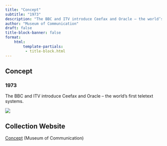 ```yaml
---
title: "Concept"
subtitle: "1973"
description: "The BBC and ITV introduce Ceefax and Oracle – the world’s first teletext systems."
author: "Museum of Communication"
draft: false
title-block-banner: false
format:
    html:
        template-partials:
         - title-block.html
---
```

## Concept
### 1973
The BBC and ITV introduce Ceefax and Oracle – the world’s first teletext systems.

::: {.column-margin}
<img src="/full/400,/0/default.jpg">

:::

## Collection Website
<a href="https://museumofcommunication.org.uk/television/"/>Concept</a> (Museum of Communication)
